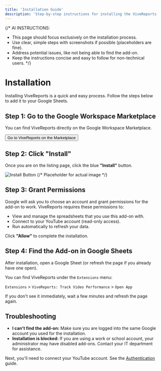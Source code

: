 ```yaml
---
title: 'Installation Guide'
description: 'Step-by-step instructions for installing the ViveReports Google Sheets Add-on.'
---
```


{/* AI INSTRUCTIONS:
- This page should focus exclusively on the installation process.
- Use clear, simple steps with screenshots if possible (placeholders are fine).
- Address potential issues, like not being able to find the add-on.
- Keep the instructions concise and easy to follow for non-technical users.
*/}

# Installation

Installing ViveReports is a quick and easy process. Follow the steps below to add it to your Google Sheets.

## Step 1: Go to the Google Workspace Marketplace

You can find ViveReports directly on the Google Workspace Marketplace.

<a href="https://workspace.google.com/marketplace/app/vivereports_track_video_performance/102" target="_blank" rel="noopener noreferrer">
    <button>Go to ViveReports on the Marketplace</button>
</a>

## Step 2: Click "Install"

Once you are on the listing page, click the blue **"Install"** button.

![Install Button](https://doc.vivescriptsolutions.com/assets/images/install-button.png) {/* Placeholder for actual image */}

## Step 3: Grant Permissions

Google will ask you to choose an account and grant permissions for the add-on to work. ViveReports requires these permissions to:
-   View and manage the spreadsheets that you use this add-on with.
-   Connect to your YouTube account (read-only access).
-   Run automatically to refresh your data.

Click **"Allow"** to complete the installation.

## Step 4: Find the Add-on in Google Sheets

After installation, open a Google Sheet (or refresh the page if you already have one open).

You can find ViveReports under the `Extensions` menu:

`Extensions` > `ViveReports: Track Video Performance` > `Open App`

If you don't see it immediately, wait a few minutes and refresh the page again.

## Troubleshooting

-   **I can't find the add-on:** Make sure you are logged into the same Google account you used for the installation.
-   **Installation is blocked:** If you are using a work or school account, your administrator may have disabled add-ons. Contact your IT department for assistance.

Next, you'll need to connect your YouTube account. See the [Authentication](./authentication) guide.
